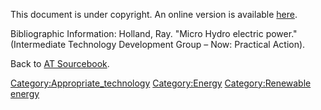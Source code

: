 This document is under copyright. An online version is available [http://www.cd3wd.com/cd3wd_40/JF/430/22-531.pdf here].

Bibliographic Information: Holland, Ray. "Micro Hydro electric power." (Intermediate Technology Development Group – Now: Practical Action).

Back to [[AT Sourcebook]].
[[Category:Appropriate_technology]]
[[Category:Energy]]
[[Category:Renewable energy]]